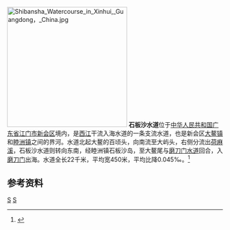 [[File:Shibansha_Watercourse_in_Xinhui,_Guangdong，_China.jpg|280px]]
'''石板沙水道'''位于[[中华人民共和国|中华人民共和国]][[广东省|广东省]][[江门市|江门市]][[新会区|新会区]]境内，是[[西江|西江]]干流入海水道的一条支流水道，也是新会区[[大鳌镇|大鳌镇]]和[[睦洲镇|睦洲镇]]之间的界河。水道北起大鳌的百顷头，向南流至大屿头，右侧分流出[[荷麻溪|荷麻溪]]，石板沙水道则转向东南，经睦洲镇石板沙岛，至大鳌尾与[[磨刀门水道|磨刀门水道]]回合，入[[磨刀门|磨刀门]]出海。水道全长22千米，平均宽450米，平均比降0.045‰。<ref name="中国河湖大典">{{cite book zh |author=《[[中国河湖大典|中国河湖大典]]》编纂委员会 |title=《中国河湖大典·珠江卷》 |format=M |edition=1 |location=北京 |publisher=中国水利水电出版社 |date=2013年1月 |pages=288页 |id= ISBN 978-7-5170-0561-2}}</ref>

==参考资料==
{{reflist}}

[[Category:珠江三角洲|S]]
[[Category:广东河流|S]]
